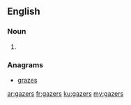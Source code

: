 ==English==

===Noun===
{{head|en|noun plural form}}

# {{plural of|gazer|lang=en}}

===Anagrams===
* [[grazes#English|grazes]]

[[ar:gazers]]
[[fr:gazers]]
[[ku:gazers]]
[[my:gazers]]